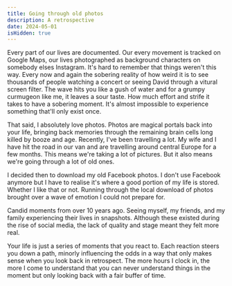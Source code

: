 ```yaml
---
title: Going through old photos
description: A retrospective
date: 2024-05-01
isHidden: true
---
```


Every part of our lives are documented. 
Our every movement is tracked on Google Maps, our lives photographed as background characters on somebody elses Instagram.
It's hard to remember that things weren't this way. Every now and again the sobering reality of how weird it is to see
thousands of people watching a concert or seeing David through a vitural screen filter.
The wave hits you like a gush of water and for a grumpy curmugeon like me, it leaves a sour taste. 
How much effort and strife it takes to have a sobering moment. It's almost impossible to experience something that'll only exist once.

That said, I absolutely love photos. 
Photos are magical portals back into your life, bringing back memories through the remaining brain cells long killed by booze and age.
Recently, I've been travelling a lot.
My wife and I have hit the road in our van and are travelling around central Europe for a few months.
This means we're taking a lot of pictures. But it also means we're going through a lot of old ones.

I decided then to download my old Facebook photos. I don't use Facebook anymore but I have to realise it's where a good portion of my life is stored.
Whether I like that or not. Running through the local download of photos brought over a wave of emotion I could not prepare for.

Candid moments from over 10 years ago. Seeing myself, my friends, and my family experiencing their lives in snapshots. 
Although these existed during the rise of social media, the lack of quality and stage meant they felt more real.

Your life is just a series of moments that you react to. 
Each reaction steers you down a path, minorly influencing the odds in a way that only makes sense when you look back in retrospect.
The more hours I clock in, the more I come to understand that you can never understand things in the moment but only looking back with a fair buffer of time.



